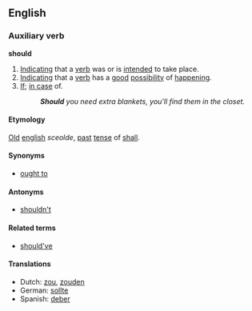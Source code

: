 ==English==

{{rank|little|now|then|79|should|can|made|did}}

=== Auxiliary verb ===
'''should'''

#[[Indicate|Indicating]] that a [[verb]] was or is [[intend]]ed to take place.
#[[Indicate|Indicating]] that a [[verb]] has a [[good]] [[possibility]] of [[happen]]ing.
#[[If]]; [[in case]] of.
#:'''''Should''' you need extra blankets, you'll find them in the closet.''

====Etymology====
[[Old]] [[english]] ''sceolde'', [[past]] [[tense]] of [[shall]].

====Synonyms====
*[[ought to]]

====Antonyms====
*[[shouldn't]]

====Related terms====
*[[should've]]

====Translations====
*Dutch: [[zou]], [[zouden]]
*German: [[sollte]]
*Spanish: [[deber]]